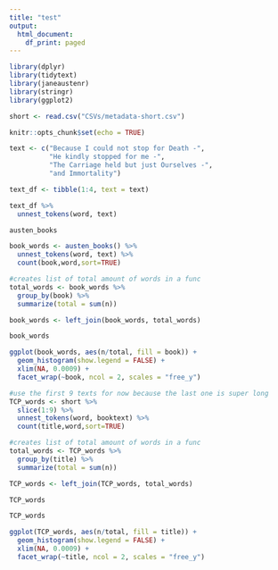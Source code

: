 ```yaml
---
title: "test"
output:
  html_document:
    df_print: paged
---
```


```r
library(dplyr)
library(tidytext)
library(janeaustenr)
library(stringr)
library(ggplot2)
```

```r
short <- read.csv("CSVs/metadata-short.csv")
```

```r
knitr::opts_chunk$set(echo = TRUE)
```

```r
text <- c("Because I could not stop for Death -",
          "He kindly stopped for me -",
          "The Carriage held but just Ourselves -",
          "and Immortality")

text_df <- tibble(1:4, text = text)

text_df %>%
  unnest_tokens(word, text)
```

```r

austen_books

book_words <- austen_books() %>%
  unnest_tokens(word, text) %>%
  count(book,word,sort=TRUE)

#creates list of total amount of words in a func
total_words <- book_words %>%
  group_by(book) %>%
  summarize(total = sum(n))

book_words <- left_join(book_words, total_words)

book_words

ggplot(book_words, aes(n/total, fill = book)) +
  geom_histogram(show.legend = FALSE) +
  xlim(NA, 0.0009) +
  facet_wrap(~book, ncol = 2, scales = "free_y")
```
```r
#use the first 9 texts for now because the last one is super long
TCP_words <- short %>%
  slice(1:9) %>%
  unnest_tokens(word, booktext) %>%
  count(title,word,sort=TRUE)

#creates list of total amount of words in a func
total_words <- TCP_words %>%
  group_by(title) %>%
  summarize(total = sum(n))

TCP_words <- left_join(TCP_words, total_words)

TCP_words


```
```r
TCP_words
```

```r
ggplot(TCP_words, aes(n/total, fill = title)) +
  geom_histogram(show.legend = FALSE) +
  xlim(NA, 0.0009) +
  facet_wrap(~title, ncol = 2, scales = "free_y")
```

